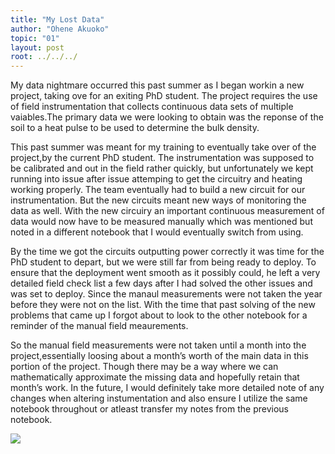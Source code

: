 ```yaml
---
title: "My Lost Data"
author: "Ohene Akuoko"
topic: "01"
layout: post
root: ../../../
---
```



My data nightmare occurred this past summer as I began workin a new project, taking ove for an exiting PhD student. The project requires the use of field instrumentation that collects continuous data sets of multiple vaiables.The primary data we were looking to obtain was the reponse of the soil to a heat pulse to be used to determine the bulk density.

This past summer was meant for my training to eventually take over of the project,by the current PhD student. The instrumentation was supposed to be calibrated and out in the field rather quickly, but unfortunately we kept running into issue after issue attemping to get the circuitry and heating working properly. The team eventually had to build a new circuit for our instrumentation. But the new circuits meant new ways of monitoring the data as well. With the new circuiry an important continuous measurement of data would now have to be measured manually which was mentioned but noted in a different notebook that I would eventually switch from using.

By the time we got the circuits outputting power correctly it was time for the PhD student to depart, but we were still far from being ready to deploy. To ensure that the deployment went smooth as it possibly could, he left a very detailed field check list a few days after I had solved the other issues and was set to deploy. Since the manaul measurements were not taken the year before they were not on the list. With the time that past solving of the new problems that came up I forgot about to look to the other notebook for a reminder of the manual field meaurements. 

So the manual field measurements were not taken until a month into the project,essentially loosing about a month's worth of  the main data in this portion of the project. Though there may be a way where we can mathematically approximate the missing data and hopefully retain that month's work. In the future, I would definitely take more detailed note of any changes when altering instumentation and also ensure I utilize the same notebook throughout or atleast transfer my notes from the previous notebook.


![](images/Sweating Globe.gif)

